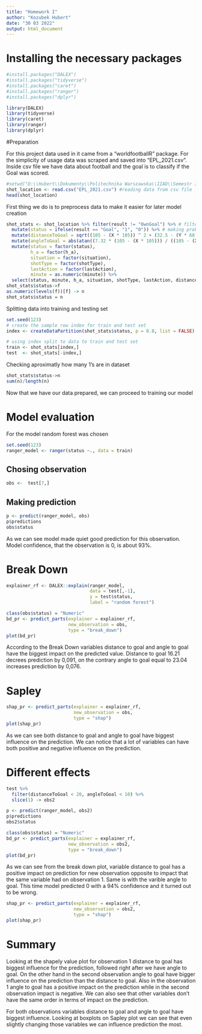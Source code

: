 ---
title: "Homework I"
author: "Kozubek Hubert"
date: "30 03 2022"
output: html_document
---

# Installing the necessary packages

```{r message=FALSE, warning=FALSE, include=FALSE}
#install.packages("DALEX")
#install.packages("tidyverse")
#install.packages("caret")
#install.packages("ranger")
#install.packages("dplyr")

library(DALEX)
library(tidyverse)
library(caret)
library(ranger)
library(dplyr)
```

#Preparation

For this project data used in it came from a "worldfootballR" package. For the simplicity of usage data was scraped and saved into "EPL_2021.csv". Inside csv file we have data about football and the goal is to classify if the Goal was scored.

```{r}
#setwd("D:\\Hubert\\Dokumenty\\Politechnika Warszawska\\IIAD\\Semestr IV\\Warsztaty Badawcze\\Prace Domowe")
shot_location <- read.csv("EPL_2021.csv") #reading data from csv file
head(shot_location)
```

First thing we do is to preprocess data to make it easier for later model creation

```{r}
shot_stats <- shot_location %>% filter(result != "OwnGoal") %>% # filtering own goals
  mutate(status = ifelse(result == "Goal", "1", "0")) %>% # making problem a binary classification
  mutate(distanceToGoal = sqrt((105 - (X * 105)) ^ 2 + (32.5 - (Y * 68)) ^ 2)) %>% # creating new feature, distance to goal
  mutate(angleToGoal = abs(atan((7.32 * (105 - (X * 105))) / ((105 - (X * 105))^2 + (32.5 - (Y * 68)) ^ 2 - (7.32 / 2) ^ 2)) * 180 / pi)) %>% #creating new feature, angle to goal
  mutate(status = factor(status),
         h_a = factor(h_a),
         situation = factor(situation),
         shotType = factor(shotType),
         lastAction = factor(lastAction),
         minute = as.numeric(minute)) %>%
  select(status, minute, h_a, situation, shotType, lastAction, distanceToGoal, angleToGoal)
shot_stats$status->f
as.numeric(levels(f))[f] -> n
shot_stats$status = n
```

Splitting data into training and testing set

```{r}
set.seed(123)
# create the sample row index for train and test set
index <- createDataPartition(shot_stats$status, p = 0.8, list = FALSE)

# using index split to data to train and test set
train <- shot_stats[index,]
test  <- shot_stats[-index,]

```

Checking aproximatly how many 1's are in dataset

```{r}
shot_stats$status->n
sum(n)/length(n)
```

Now that we have our data prepared, we can proceed to training our model

# Model evaluation
For the model random forest was chosen
```{r}
set.seed(123)
ranger_model <- ranger(status ~., data = train)
```


## Chosing observation
```{r}
obs <-  test[7,]
```

## Making prediction

```{r}
p <- predict(ranger_model, obs)
p$predictions
obs$status
```
As we can see model made quiet good prediction for this observation. Model confidence, that the observation is 0, is about 93%.

# Break Down

```{r}
explainer_rf <- DALEX::explain(ranger_model, 
                               data = test[,-1],  
                               y = test$status,
                               label = "random forest")
```

```{r}
class(obs$status) = "Numeric"
bd_pr <- predict_parts(explainer = explainer_rf,
                       new_observation = obs,
                       type = "break_down")
plot(bd_pr)
```

According to the Break Down variables distance to goal and angle to goal have the biggest impact on the predicted value. Distance to goal 16.21 decrees prediction by 0,091, on the contrary angle to goal equal to 23.04 increases prediction by 0,076.

# Sapley

```{r}
shap_pr <- predict_parts(explainer = explainer_rf,
                         new_observation = obs,
                         type = "shap")
plot(shap_pr)
```


As we can see both distance to goal and angle to goal have biggest influence on the prediction. We can notice that a lot of variables can have both positive and negative influence on the prediction.

# Different effects

```{r}
test %>%
  filter(distanceToGoal < 20, angleToGoal < 10) %>% 
  slice(1) -> obs2
```



```{r}
p <- predict(ranger_model, obs2)
p$predictions
obs2$status
```

```{r}
class(obs$status) = "Numeric"
bd_pr <- predict_parts(explainer = explainer_rf,
                       new_observation = obs2,
                       type = "break_down")
plot(bd_pr)
```

As we can see from the break down plot, variable distance to goal has a positive impact on prediction for new observation opposite to impact that the same variable had on observation 1. Same is with the varible angle to goal. This time model predicted 0 with a 94% confidence and it turned out to be wrong.
```{r}
shap_pr <- predict_parts(explainer = explainer_rf,
                         new_observation = obs2,
                         type = "shap")
plot(shap_pr)
```
# Summary
Looking at the shapely value plot for observation 1 distance to goal has biggest influence for the prediction, followed right after we have angle to goal.
On the other hand in the second observation angle to goal have bigger influence on the prediction than the distance to goal. Also in the observation 1 angle to goal has a positive impact on the prediction while in the second observation impact is negative.
We can also see that other variables don't have the same order in terms of impact on the prediction. 

For both observations variables distance to goal and angle to goal have biggest influence. Looking at boxplots on Sapley plot we can see that even slightly changing those variables we can influence prediction the most.
